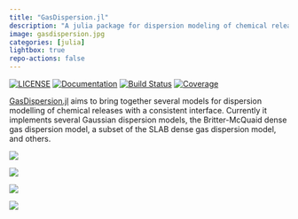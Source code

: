 ```yaml
---
title: "GasDispersion.jl"
description: "A julia package for dispersion modeling of chemical releases"
image: gasdispersion.jpg
categories: [julia]
lightbox: true
repo-actions: false
---
```


[![LICENSE](https://img.shields.io/badge/license-MIT-lightgrey.svg)](https://github.com/aefarrell/GasDispersion.jl/blob/main/LICENSE) [![Documentation](https://img.shields.io/badge/docs-dev-blue)](https://aefarrell.github.io/GasDispersion.jl/dev/) [![Build Status](https://github.com/aefarrell/GasDispersion.jl/workflows/CI/badge.svg)](https://github.com/aefarrell/GasDispersion.jl/actions) [![Coverage](https://codecov.io/gh/aefarrell/GasDispersion.jl/branch/main/graph/badge.svg?token=PB3LOR80K2)](https://codecov.io/gh/aefarrell/GasDispersion.jl)

[GasDispersion.jl](https://github.com/aefarrell/GasDispersion.jl) aims to bring together several models for dispersion modelling of chemical releases with a consistent interface. Currently it implements several Gaussian dispersion models, the Britter-McQuaid dense gas dispersion model, a subset of the SLAB dense gas dispersion model, and others.

::: {layout-ncol=2}

![](gasdispersion_gaussian.svg){group="gasdispersion"}

![](gasdispersion_simplejet.svg){group="gasdispersion"}

![](gasdispersion_puff.gif){group="gasdispersion"}

![](gasdispersion_brittermcquaid.jpg){group="gasdispersion"}

:::
